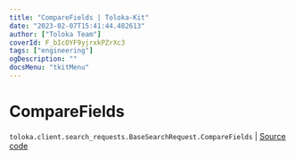 ```yaml
---
title: "CompareFields | Toloka-Kit"
date: "2023-02-07T15:41:44.482613"
author: ["Toloka Team"]
coverId: F_bIcOYF9yjrxkPZrXc3
tags: ["engineering"]
ogDescription: ""
docsMenu: "tkitMenu"
---
```


# CompareFields
`toloka.client.search_requests.BaseSearchRequest.CompareFields` | [Source code](https://github.com/Toloka/toloka-kit/blob/v1.1.3/src/client/search_requests.py#L174)